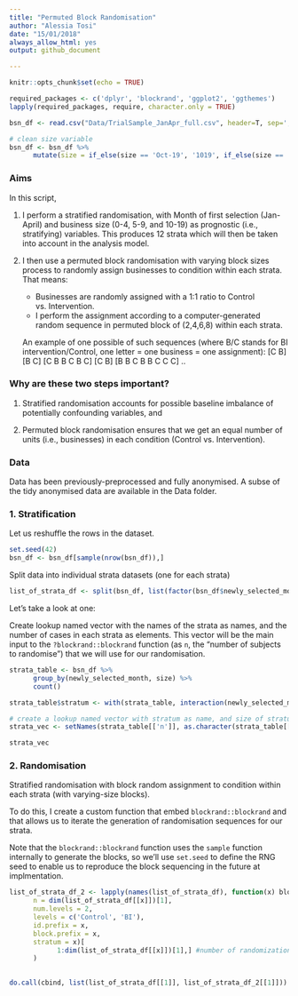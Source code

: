 ```yaml
---
title: "Permuted Block Randomisation"
author: "Alessia Tosi"
date: "15/01/2018"
always_allow_html: yes
output: github_document

---
```


```r
knitr::opts_chunk$set(echo = TRUE)

required_packages <- c('dplyr', 'blockrand', 'ggplot2', 'ggthemes')
lapply(required_packages, require, character.only = TRUE)

```

```r

bsn_df <- read.csv("Data/TrialSample_JanApr_full.csv", header=T, sep=';', stringsAsFactors = FALSE)

# clean size variable 
bsn_df <- bsn_df %>%
      mutate(size = if_else(size == 'Oct-19', '1019', if_else(size == '05-Sep', '0509', if_else(size == '0-4', '0504', size))))

```

### Aims

In this script, 

1. I perform a stratified randomisation, with Month of first selection (Jan-April) and business size (0-4, 5-9, and 10-19) as prognostic (i.e., stratifying) variables. This produces 12 strata which will then be taken into account in the analysis model.

2. I then use a permuted block randomisation with varying block sizes process to randomly assign businesses to condition within each strata. That means: 

    - Businesses are randomly assigned with a 1:1 ratio to Control vs. Intervention. 
    - I perform the assignment according to a computer-generated random sequence in permuted block of (2,4,6,8) within each strata.

    An example of one possible of such sequences (where B/C stands for BI intervention/Control, one letter = one business = one assignment): [C B] [B C] [C B B C B C] [C B] [B B C B B C C C] ..


### Why are these two steps important? 

1. Stratified randomisation accounts for possible baseline imbalance of potentially confounding variables, and

2. Permuted block randomisation ensures that we get an equal number of units (i.e., businesses) in each condition (Control vs. Intervention). 



### Data

Data has been previously-preprocessed and fully anonymised. A subse of the tidy anonymised data are available in the Data folder.


### 1. Stratification

Let us reshuffle the rows in the dataset.

```r

set.seed(42)
bsn_df <- bsn_df[sample(nrow(bsn_df)),]

```


Split data into individual strata datasets (one for each strata) 

```r

list_of_strata_df <- split(bsn_df, list(factor(bsn_df$newly_selected_month), factor(bsn_df$size)))

```

Let's take a look at one:



Create lookup named vector with the names of the strata as names, and the number of cases in each strata as elements. This vector will be the main input to the `?blockrand::blockrand` function (as `n`, the "number of subjects to randomise") that we will use for our randomisation.

```r

strata_table <- bsn_df %>% 
      group_by(newly_selected_month, size) %>% 
      count()

strata_table$stratum <- with(strata_table, interaction(newly_selected_month, size))

# create a lookup named vector with stratum as name, and size of stratum n as elements
strata_vec <- setNames(strata_table[['n']], as.character(strata_table[['stratum']]))

```

```r

strata_vec

```



### 2. Randomisation 

Stratified randomisation with block random assignment to condition within each strata (with varying-size blocks).

To do this, I create a custom function that embed `blockrand::blockrand` and that allows us to iterate the generation of randomisation sequences for our strata.

Note that the `blockrand::blockrand` function uses the `sample` function internally to generate the blocks, so we'll use `set.seed` to define the RNG seed to enable us to reproduce the block sequencing in the future at implmentation.


```r

list_of_strata_df_2 <- lapply(names(list_of_strata_df), function(x) blockrand::blockrand(
      n = dim(list_of_strata_df[[x]])[1],
      num.levels = 2, 
      levels = c('Control', 'BI'),
      id.prefix = x, 
      block.prefix = x, 
      stratum = x)[
            1:dim(list_of_strata_df[[x]])[1],] #number of randomizations may end up being more than n (see ?blockrand) so this is to make sure it's of the right length
      )
      
```



```r

do.call(cbind, list(list_of_strata_df[[1]], list_of_strata_df_2[[1]]))

```

